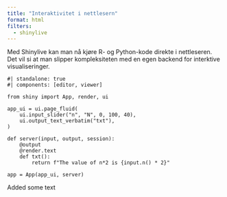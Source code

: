 ```yaml
---
title: "Interaktivitet i nettlesern"
format: html
filters:
  - shinylive
---
```


Med Shinylive kan man nå kjøre R- og Python-kode direkte i nettleseren. Det vil si at man slipper kompleksiteten med en egen backend for interktive visualiseringer. 


:::{.column-page-inset-right}
```shinylive-python
#| standalone: true
#| components: [editor, viewer]

from shiny import App, render, ui

app_ui = ui.page_fluid(
    ui.input_slider("n", "N", 0, 100, 40),
    ui.output_text_verbatim("txt"),
)

def server(input, output, session):
    @output
    @render.text
    def txt():
        return f"The value of n*2 is {input.n() * 2}"

app = App(app_ui, server)

```
:::


Added some text